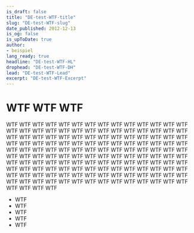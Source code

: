 ```yaml
---
is_draft: false
title: "DE-test-WTF-title"
slug: "DE-test-WTF-slug"
date_published: 2012-12-13
is_og: false
is_upToDate: true
author: 
- beispiel
lang_ready: true
headline: "DE-test-WTF-HL"
drophead: "DE-test-WTF-DH"
lead: "DE-test-WTF-Lead"
excerpt: "DE-test-WTF-Excerpt"
---
```


# WTF WTF WTF

WTF WTF WTF WTF WTF WTF WTF WTF WTF WTF WTF WTF WTF WTF WTF WTF WTF WTF 
WTF WTF WTF WTF WTF WTF WTF WTF WTF WTF WTF WTF WTF WTF WTF WTF WTF WTF 
WTF WTF WTF WTF WTF WTF WTF WTF WTF WTF WTF WTF WTF WTF WTF WTF WTF WTF 
WTF WTF WTF WTF WTF WTF WTF WTF WTF WTF WTF WTF WTF WTF WTF WTF WTF WTF 
WTF WTF WTF WTF WTF WTF WTF WTF WTF WTF WTF WTF WTF WTF WTF WTF WTF WTF 
WTF WTF WTF WTF WTF WTF WTF WTF WTF WTF WTF WTF WTF WTF WTF WTF WTF WTF 
WTF WTF WTF WTF WTF WTF WTF WTF WTF WTF WTF WTF WTF WTF WTF WTF WTF WTF 
WTF WTF WTF WTF WTF WTF WTF WTF WTF WTF WTF WTF WTF WTF WTF WTF WTF WTF 

* WTF
* WTF
* WTF
* WTF
* WTF
